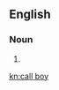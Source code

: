 {{also|callboy|call-boy}}
==English==

===Noun===
{{en-noun}}

# {{alternative spelling of|callboy|lang=en}}

[[kn:call boy]]